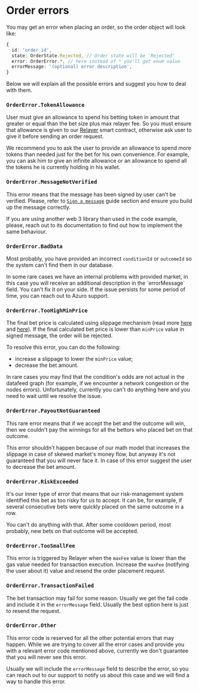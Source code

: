 
# Order errors

You may get an error when placing an order, so the order object will look like:

```ts
{
  id: 'order id',
  state: OrderState.Rejected, // Order state will be 'Rejected'
  error: OrderError.*, // here instead of * you'll get enum value
  errorMessage: '(optional) error description',
}
```

Below we will explain all the possible errors and suggest you how to deal with them.

### `OrderError.TokenAllowance`

User must give an allowance to spend his betting token in amount that greater or equal than the bet size plus max relayer fee.
So you must ensure that allowance is given to our [Relayer](/contracts/live-relayer) smart contract,
otherwise ask user to give it before sending an order request.

We recommend you to ask the user to provide an allowance to spend more tokens than needed just for the bet for his own convenience.
For example, you can ask him to give an infinite allowance or an allowance to spend all the tokens he is currently holding in his wallet.

### `OrderError.MessageNotVerified`

This error means that the message has been signed by user can't be verified.
Please, refer to [`Sign a message`](/guides/live/place-a-bet#step-2-sign-a-message-and-send-the-order) guide section
and ensure you build up the message correctly.

If you are using another web 3 library than used in the code example, please, reach out to its documentation
to find out how to implement the same behaviour.

### `OrderError.BadData`

Most probably, you have provided an incorrect `conditionId` or `outcomeId` so the system can't find them in our database.

<Callout type="warning">
  In some rare cases we have an internal problems with provided market,
  in this case you will receive an additional description in the `errorMessage` field.
  You can't fix it on your side. If the issue persists for some period of time, you can reach out to Azuro support.
</Callout>

### `OrderError.TooHighMinPrice`

The final bet price is calculated using slippage mechanism
(read more [here](/guides/advanced/prematch/place-a-bet#rawminodds) and [here](/concepts/protocol/odds)).
If the final calculated bet price is lower than `minPrice` value in signed message, the order will be rejected.

To resolve this error, you can do the following:
- increase a slippage to lower the `minPrice` value;
- decrease the bet amount.

<Callout type="warning">
  In rare cases you may find that the condition's odds are not actual in the datafeed graph
  (for example, if we encounter a network congestion or the nodes errors).
  Unfortunately, currently you can't do anything here and you need to wait until we resolve the issue.
</Callout>

### `OrderError.PayoutNotGuaranteed`

This rare error means that if we accept the bet and the outcome will win,
then we couldn't pay the winnings for all the bettors who placed bet on that outcome.

This error shouldn't happen because of our math model that increases the slippage in case of skewed market's money flow,
but anyway it's not guaranteed that you will never face it.
In case of this error suggest the user to decrease the bet amount.

### `OrderError.RiskExceeded`

It's our inner type of error that means that our risk-management system identified this bet as too risky for us to accept.
It can be, for example, if several consecutive bets were quickly placed on the same outcome in a row.

You can't do anything with that. After some cooldown period, most probably, new bets on that outcome will be accepted.

### `OrderError.TooSmallFee`

This error is triggered by Relayer when the `maxFee` value is lower than the gas value needed for transaction execution.
Increase the `maxFee` (notifying the user about it) value and resend the order placement request.

### `OrderError.TransactionFailed`

The bet transaction may fail for some reason. Usually we get the fail code and include it in the `errorMessage` field.
Usually the best option here is just to resend the request.

### `OrderError.Other`

This error code is reserved for all the other potential errors that may happen.
While we are trying to cover all the error cases and provide you with a relevant error code mentioned above,
currently we don't guarantee that you will never see this error.

Usually we will include the `errorMessage` field to describe the error, so you can reach out to our support
to notify us about this case and we will find a way to handle this error.
